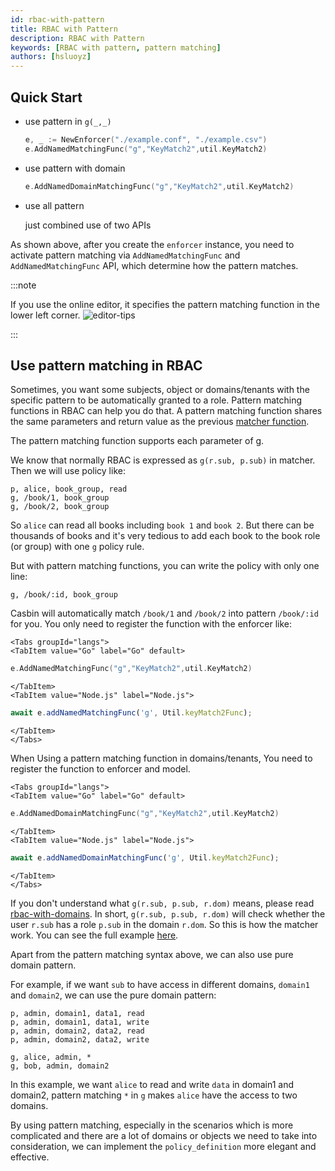 ```yaml
---
id: rbac-with-pattern
title: RBAC with Pattern
description: RBAC with Pattern
keywords: [RBAC with pattern, pattern matching]
authors: [hsluoyz]
---
```




## Quick Start

- use pattern in ``g(_,_)``

  ```go
  e, _ := NewEnforcer("./example.conf", "./example.csv")
  e.AddNamedMatchingFunc("g","KeyMatch2",util.KeyMatch2)
  ```

- use pattern with domain

  ```go
  e.AddNamedDomainMatchingFunc("g","KeyMatch2",util.KeyMatch2)
  ```
- use all pattern

  just combined use of two APIs

As shown above, after you create the ``enforcer`` instance, you need to activate pattern matching via ``AddNamedMatchingFunc`` and ``AddNamedMatchingFunc`` API,  which determine how the pattern matches.

:::note

If you use the online editor, it specifies the pattern matching function in the lower left corner.
![editor-tips](/img/editor-tips.png)

:::

## Use pattern matching in RBAC

Sometimes, you want some subjects, object or domains/tenants with the specific pattern to be automatically granted to a role. Pattern matching functions in RBAC can help you do that. A pattern matching function shares the same parameters and return value as the previous [matcher function](/docs/syntax-for-models#functions-in-matchers).

The pattern matching function supports each parameter of g.

We know that normally RBAC is expressed as ``g(r.sub, p.sub)`` in matcher. Then we will use policy like:

```
p, alice, book_group, read
g, /book/1, book_group
g, /book/2, book_group
```

So ``alice`` can read all books including ``book 1`` and ``book 2``. But there can be thousands of books and it's very tedious to add each book to the book role (or group) with one ``g`` policy rule.

But with pattern matching functions, you can write the policy with only one line:

```
g, /book/:id, book_group
```

Casbin will automatically match ``/book/1`` and ``/book/2`` into pattern ``/book/:id`` for you. You only need to register the function with the enforcer like:

```mdx-code-block
<Tabs groupId="langs">
<TabItem value="Go" label="Go" default>
```

```go
e.AddNamedMatchingFunc("g","KeyMatch2",util.KeyMatch2)
```

```mdx-code-block
</TabItem>
<TabItem value="Node.js" label="Node.js">
```

```typescript
await e.addNamedMatchingFunc('g', Util.keyMatch2Func);
```

```mdx-code-block
</TabItem>
</Tabs>
```

When Using a pattern matching function in domains/tenants, You need to register the function to enforcer and model. 

```mdx-code-block
<Tabs groupId="langs">
<TabItem value="Go" label="Go" default>
```

```go
e.AddNamedDomainMatchingFunc("g","KeyMatch2",util.KeyMatch2)
```

```mdx-code-block
</TabItem>
<TabItem value="Node.js" label="Node.js">
```

```typescript
await e.addNamedDomainMatchingFunc('g', Util.keyMatch2Func);
```

```mdx-code-block
</TabItem>
</Tabs>
```

If you don't understand what `g(r.sub, p.sub, r.dom)` means, please read [rbac-with-domains](/docs/rbac-with-domains). In short, `g(r.sub, p.sub, r.dom)` will check whether the user `r.sub` has a role `p.sub` in the domain `r.dom`. So this is how the matcher work. You can see the full example [here](https://github.com/casbin/casbin/blob/dbdb6cbe2e7a80863e4951f9ff36da07fef01b75/model_test.go#L278-L307). 

Apart from the pattern matching syntax above, we can also use pure domain pattern.

For example,  if we want ```sub``` to have access in different domains, ```domain1``` and ```domain2```, we can use the pure domain pattern:

```
p, admin, domain1, data1, read
p, admin, domain1, data1, write
p, admin, domain2, data2, read
p, admin, domain2, data2, write

g, alice, admin, *
g, bob, admin, domain2
```

In this example, we want ```alice``` to read and write ```data``` in domain1 and domain2, pattern matching ```*``` in ```g``` makes ```alice``` have the access to two domains.

By using pattern matching, especially in the scenarios which is more complicated and there are a lot of domains or objects we need to take into consideration, we can implement the ```policy_definition``` more elegant and effective.
